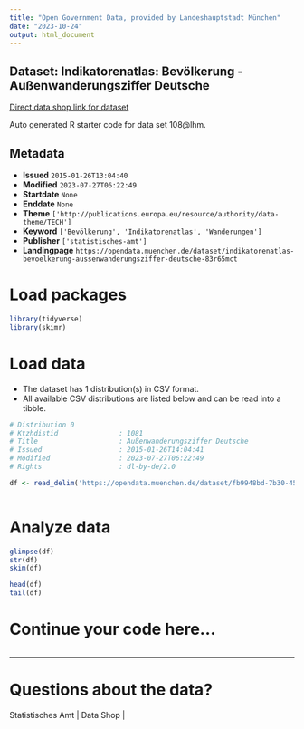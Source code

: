 ```yaml
---
title: "Open Government Data, provided by Landeshauptstadt München"
date: "2023-10-24"
output: html_document
---
```


## Dataset: Indikatorenatlas: Bevölkerung - Außenwanderungsziffer Deutsche

[Direct data shop link for dataset](https://opendata.muenchen.de/dataset/indikatorenatlas-bevoelkerung-aussenwanderungsziffer-deutsche-83r65mct)

Auto generated R starter code for data set 108@lhm.

## Metadata

- **Issued** `2015-01-26T13:04:40`
- **Modified** `2023-07-27T06:22:49`
- **Startdate** `None`
- **Enddate** `None`
- **Theme** `['http://publications.europa.eu/resource/authority/data-theme/TECH']`
- **Keyword** `['Bevölkerung', 'Indikatorenatlas', 'Wanderungen']`
- **Publisher** `['statistisches-amt']`
- **Landingpage** `https://opendata.muenchen.de/dataset/indikatorenatlas-bevoelkerung-aussenwanderungsziffer-deutsche-83r65mct`


# Load packages

```r

library(tidyverse)
library(skimr)

```

# Load data

-   The dataset has 1 distribution(s) in CSV format.
-   All available CSV distributions are listed below and can be read into a tibble.

```r

# Distribution 0
# Ktzhdistid               : 1081
# Title                    : Außenwanderungsziffer Deutsche
# Issued                   : 2015-01-26T14:04:41
# Modified                 : 2023-07-27T06:22:49
# Rights                   : dl-by-de/2.0

df <- read_delim('https://opendata.muenchen.de/dataset/fb9948bd-7b30-45ca-9b12-4081d4e4fe84/resource/e3c28365-935f-40a6-9c14-d3aa95c601f8/download/indikat_bevoelkerung_aussenwanderungsziffer_deutsch_240723.csv')



```

# Analyze data

```r

glimpse(df)
str(df)
skim(df)

head(df)
tail(df)

```

# Continue your code here...

```r

```

------------------------------------------------------------------------

# Questions about the data?

Statistisches Amt | Data Shop | 
